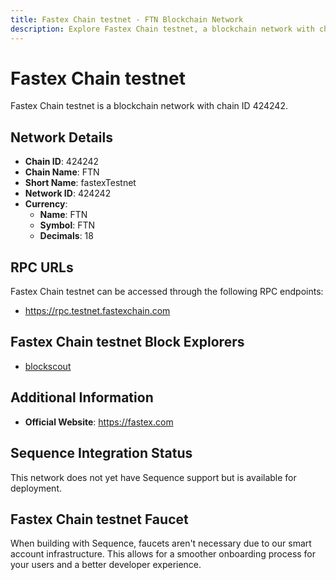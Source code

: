 ```yaml
--- 
title: Fastex Chain testnet - FTN Blockchain Network
description: Explore Fastex Chain testnet, a blockchain network with chain ID 424242. Learn about its native currency, FTN, and how to interact with the network.
---
```


# Fastex Chain testnet

Fastex Chain testnet is a blockchain network with chain ID 424242.

## Network Details

- **Chain ID**: 424242
- **Chain Name**: FTN
- **Short Name**: fastexTestnet
- **Network ID**: 424242
- **Currency**: 
  - **Name**: FTN
  - **Symbol**: FTN
  - **Decimals**: 18

## RPC URLs

Fastex Chain testnet can be accessed through the following RPC endpoints:

- https://rpc.testnet.fastexchain.com

## Fastex Chain testnet Block Explorers

- [blockscout](https://testnet.ftnscan.com)

## Additional Information

- **Official Website**: https://fastex.com

## Sequence Integration Status

This network does not yet have Sequence support but is available for deployment.

## Fastex Chain testnet Faucet

When building with Sequence, faucets aren't necessary due to our smart account infrastructure. This allows for a smoother onboarding process for your users and a better developer experience.
